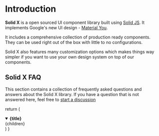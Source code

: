 # Introduction

**Solid X** is a open sourced UI component library built using [Solid JS](https://solidjs.com). It implements
Google's new UI design - [Material You](https://m3.material.io).

It includes a comprehensive collection of production ready components. They can be used right out of the
box with little to no configurations.

Solid X also features many customization options which makes things way simpler if you want to use your
own design system on top of our components.

## Solid X FAQ

This section contains a collection of frequently asked questions and answers about the Solid X library. If you
have a question that is not answered here, feel free to [start a discussion](https://github.com/solid-ui/solid-x/discussions)

  return (
    <details
      open
      className="last-of-type:mb-0 rounded-lg bg-neutral-50 dark:bg-neutral-800 p-2 mt-4"
    >
      <summary>
        <strong className="text-lg">{title}</strong>
      </summary>
      <div className="nx-p-2">{children}</div>
    </details>
  )
}
